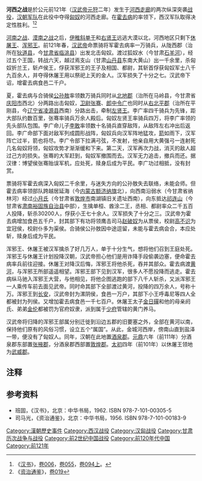 '''河西之战'''是於公元前121年（[[汉武帝|汉武帝]][[元狩|元狩]]二年）发生于[[河西走廊|河西走廊]]的两次纵深突袭[[战役|战役]]，[[汉朝|汉朝]][[军队|军队]]在此役中夺得[[匈奴|匈奴]]的河西走廊。在[[霍去病|霍去病]]的率领下，西汉军队取得决定性胜利。<ref name=hanshu>《[[汉书|汉书]]》，[[:s:漢書/卷006|卷006]]，[[:s:漢書/卷055|卷055]]，[[:s:漢書/卷094上|卷094上]]。</ref><ref name=tongjian1>《[[资治通鉴|资治通鉴]]》，[[:s:資治通鑑/卷019|卷019]]</ref>

[[河南之战|河南之战]]、[[漠南之战|漠南之战]]之后，[[伊稚斜单于|伊稚斜单于]]和[[右贤王|右贤王]]远逃大漠以北，河西地区只剩下[[休屠王|休屠王]]、[[浑邪王|浑邪王]]。前121年春，[[汉武帝|汉武帝]]命票骑将军霍去病率一万骑兵，从陇西郡（治所在[[狄道县|狄道县]]，今[[甘肃省|甘肃省]][[临洮县|临洮县]]）出发北击匈奴。渡过狐奴水（今甘肃[[石羊河|石羊河]]），经过五个王国，转战六天，越过焉支山（甘肃[[山丹县|山丹县]]东南大黄山）出一千余里，杀匈奴折兰王，斩卢侯王，俘获浑邪王的王子及相国、都尉，其斩首俘获匈奴军士八千九百余人，并夺得休屠王用以祭祀上天的金人。汉军损失了十分之七。汉武帝下诏，增霍去病食邑二千户。

夏，霍去病与合骑侯[[公孙敖|公孙敖]]率领数万骑兵同时从[[北地郡|北地郡]]（治所在马岭县，今甘肃省[[庆阳市|庆阳市]]西北）分两路出击匈奴，[[卫尉|卫尉]][[张骞|张骞]]、[[郎中令|郎中令]][[广|广]]也同时从[[右北平郡|右北平郡]]（治所在平刚县，今[[辽宁省|辽宁省]][[凌源县|凌源县]]西南）分路出击，牵制[[左贤王|左贤王]]。李广率四千骑兵为先锋，距大部队约数百里，张骞率骑兵万余人殿后。匈奴左贤王率骑兵四万，将李广率领的先头部队包围。李广命儿子[[李敢|李敢]]率领数十名骑兵直穿敌阵，从敌阵左右冲出后返回。李广命部下面对敌军列成圆形战阵，匈奴兵向汉军阵地猛攻，[[箭|箭]]如雨下，汉军阵亡过半，箭也将尽。李广令部下拉满弓弦，不发射，他亲自用大黄强弓一连射死几名匈奴将领，匈奴攻势才渐渐缓和下来。第二天，汉军再次力战，消灭的敌人超过己方的损失。张骞的大军赶到，匈奴军撤围而去。汉军无力追击，撤兵而还。据汉律：博望侯张骞贻误军机，应处死，赎身后成为平民。李广功过相抵，没有封赏。

票骑将军霍去病深入匈奴二千余里，与迷失方向的公孙敖失去联络，未能会师。但霍去病率领部队跨越居延海（今[[内蒙古|内蒙古]][[额济纳旗|额济纳旗]]北），向西南沿弱水（今甘肃省纳林河）经过[[小月氏|小月氏]]（今甘肃省[[敦煌市|敦煌市]]南湖镇旧关遗址西南），向东抵达[[祁连山|祁连山]]（今甘肃省[[肃南裕固族自治县|肃南裕固族自治县]]中部），生擒单桓、酋涂二王，丞相、都尉率众二千五百人投降，斩杀30200人，俘获小王七十余人。汉军损失了十分之三。汉武帝为霍去病增加食邑五千户，封其部下有功将领鹰击司马[[赵破奴|赵破奴]]为从票侯，校尉[[高不识|高不识]]为宜冠侯，校尉仆多为渠侯。合骑侯公孙敖因中途逗留，未能与霍去病会合，本应处斩，赎身后成为平民。

浑邪王、休屠王被汉军擒杀了好几万人，单于十分生气，想将他们召到王庭处死。浑邪王与休屠王计划投降汉朝，汉武帝担心他们是用诈降手段偷袭边塞，便命霍去病率兵前往迎接。休屠王对降汉后悔，浑邪王将他杀死，吞并其部众。霍去病渡[[黄河|黄河]]，与浑邪王所部遥遥相望。浑邪王部下见到汉军，很多人不愿投降而逃走。霍去病纵马驰入浑邪王大营，与他相见，将他企图逃跑的部下八千人斩杀，又派浑邪王一人乘传车前去面见武帝。同时命其部下全部渡过黄河，投降的四万余人，号称十万。浑邪王到[[长安|长安]]，汉武帝封为漯阴侯，食邑一万户，其部下小王呼毒尼等四人全都被封为列侯。又增加霍去病食邑一千七百户。休屠王太子[[金日磾|金日磾]]和他的母亲阏氏、弟弟[[金伦|金伦]]都被罚为官府奴隶，派到属于[[少府|少府]]管辖的黄门养马。

汉武帝将归降的浑邪王部属分别迁徙到沿边五郡的旧要塞之外，全部在黄河以南，保持他们原有的风俗习惯，设立五个“属国”。从此，金城河西岸，傍南山直到盐泽一带，便没有了匈奴人。同年，汉朝在此地置[[酒泉郡|酒泉郡]]。[[元鼎|元鼎]]六年（前111年）分酒泉郡东部置[[张掖郡|张掖郡]]，分酒泉郡西部置[[敦煌郡|敦煌郡]]。[[太初|太初]]四年（前101年）以休屠王领地为[[武威郡|武威郡]]。

==注释==
{{Reflist|2}}

==参考资料==
*班固，《汉书》，北京：中华书局，1962. ISBN 978-7-101-00305-5
*司马光，《资治通鉴》，北京：中华书局，1956. ISBN 978-7-101-00183-9

{{DEFAULTSORT:H}}
[[Category:漢朝歷史事件|Category:漢朝歷史事件]]
[[Category:西汉战役|Category:西汉战役]]
[[Category:汉匈战役|Category:汉匈战役]]
[[Category:甘肃历次战争与战役|Category:甘肃历次战争与战役]]
[[Category:前2世纪中国战役|Category:前2世纪中国战役]]
[[Category:前120年代中国|Category:前120年代中国]]
[[Category:前121年|Category:前121年]]